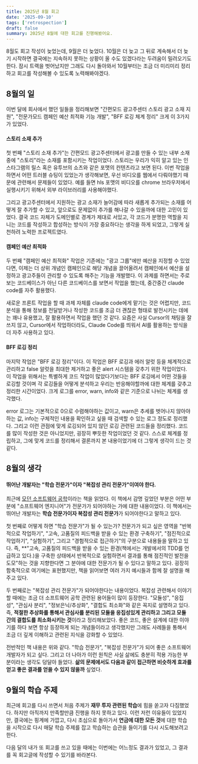 ```yaml
---
title: 2025년 8월 회고
date: '2025-09-10'
tags: ['retrospection']
draft: false
summary: 2025년 8월에 대한 회고를 진행해봤어요.
---
```


8월도 회고 작성이 늦었는데, 9월은 더 늦었다. 10월은 더 늦고 그 뒤로 계속해서 더 늦기 시작하면 결국에는 지속하지 못하는 상황이 올 수도 있겠다라는 두려움이 밀려오기도 한다.
잠시 트랙을 벗어났지만 그래도 다시 돌아와서 10월부터는 조금 더 미리미리 정리하고 회고를 작성해볼 수 있도록 노력해봐야겠다.

## 8월의 일

이번 달에 회사에서 했던 일들을 정리해보면 "간편모드 광고주센터 스토리 광고 소재 지원", "전문가모드 캠페인 예산 최적화 기능 개발", "BFF 로깅 체계 정리" 크게 이 3가지가 있었다.

#### 스토리 소재 추가

첫 번째 "스토리 소재 추가"는 간편모드 광고주센터에서 광고를 만들 수 있는 내부 소재 중에 "스토리"라는 소재를 포함시키는 작업이었다. 스토리는 우리가 익히 알고 있는 인스타그램의 릴스 혹은 유투브의 쇼츠와 같은 포맷의 컨텐츠라고 보면 된다.
이번 작업을 하면서 어떤 트러블 슈팅이 있었는가 생각해보면, 우선 비디오를 웹에서 다뤄야했기 때문에 관련해서 문제들이 있었다. 예를 들면 hls 포맷의 비디오를 chrome 브라우저에서 실행시키기 위해서 외부 라이브러리를 사용해야했다.


그리고 광고주센터에서 지원하는 광고 소재가 늘어감에 따라 새롭게 추가되는 소재를 어떻게 잘 추가할 수 있고, 앞으로도 문제없이 추가를 해나갈 수 있을까에 대한 고민이 있었다.
결국 코드 자체가 도메인별로 경계가 제대로 서있고, 각 코드가 분명한 역할을 지니는 코드를 작성하고 합성하는 방식이 가장 중요하다는 생각을 하게 되었고, 그렇게 실천하려 노력한 프로젝트였다.

#### 캠페인 예산 최적화

두 번째 "캠페인 예산 최적화" 작업은 기존에는 "광고 그룹"에만 예산을 지정할 수 있었다면, 이제는 더 상위 개념인 캠페인으로 해당 개념을 끌어올려서 캠페인에서 예산을 설정하고 광고주들이 관리할 수 있도록 해주는 기능을 개발했다.
이 과제를 하면서는 주로 보는 코드베이스가 아닌 다른 코드베이스를 보면서 작업을 했는데, 중간중간 claude code를 자주 활용했다.

새로운 프론트 작업을 할 때 과제 자체를 claude code에게 맡기는 것은 어렵지만,
코드 분석을 통해 정보를 전달받거나 작성한 코드를 조금 더 괜찮은 형태로 발전시키는 데에는 꽤나 유용했고, 잘 활용하면서 작업을 했던 것 같다.
요즘은 사실 Cursor의 채팅을 잘 쓰지 않고, Cursor에서 작업하더라도, Claude Code를 띄워서 AI를 활용하는 방식을 더 자주 사용하고 있다.

#### BFF 로깅 정리

마지막 작업은 "BFF 로깅 정리"이다. 이 작업은 BFF 로깅과 에러 알럿 등을 체계적으로 관리하고 false 알럿을 최대한 제거하고 좋은 alert 시스템을 갖추기 위한 작업이었다.
이 작업을 위해서는 특별하게 코드 작업이 많았다기보다는 BFF 로깅에서 어떤 것들을 로깅할 것이며 각 로깅들을 어떻게 분석하고 우리는 반응해야할까에 대한 체계를 갖추고 정리한 시간이었다.
크게 로그를 error, warn, info와 같은 기준으로 나뉘는 체계를 생각했다.

error 로그는 기본적으로 0으로 수렴해야하는 값이고, warn은 추세를 벗어나지 않아야하는 값, info는 구체적인 내용을 확인하고 싶을 때 검색할 수 있는 로그 정도로 정리했다.
그리고 이런 관점에 맞게 로깅되어 있지 않던 로깅 관련된 코드들을 정리했다. 코드를 많이 작성한 것은 아니었지만, 굉장히 뿌듯한 작업이었던 것 같다.
스스로 체계를 정립하고, 그에 맞게 코드를 정리해서 결론까지 본 내용이었기에 더 그렇게 생각이 드는 것 같다.


## 8월의 생각

#### 뛰어난 개발자는 "학습 전문가"이자 "복잡성 관리 전문가"이여야 한다.

최근에 [모던 소프트웨어 공학](https://product.kyobobook.co.kr/detail/S000216211642)이라는 책을 읽었다. 이 책에서 감명 깊었던 부분은 어떤 부분에 "소프트웨어 엔지니어"가 전문가가 되어야하는 가에 대한 내용이었다.
이 책에서는 뛰어난 개발자는 **학습 전문가이자 복잡성 관리 전문가**가 되어야한다고 말하고 있다.

첫 번째로 어떻게 하면 "학습 전문가"가 될 수 있는가?
전문가가 되고 싶은 영역을 "반복적으로 작업하기", "고속, 고품질의 피드백을 받을 수 있는 환경 구축하기", "점진적으로 작업하기", "실험하기", 그리고 "경험적으로 접근하기"의 구분으로 내용들을 말하고 있다.
즉, **"고속, 고품질의 피드백을 받을 수 있는 환경(책에서는 개발에서의 TDD를 언급하고 있다.)을 구축한 상태에서 반복적으로 실험하면서 결과를 통해 점진적인 발전을 도모"하는 것을 지향한다면 그 분야에 대한 전문가가 될 수 있다고 말하고 있다.
굉장히 함축적으로 여기에는 표현했지만, 책을 읽어보면 여러 가지 예시들과 함께 잘 설명을 해주고 있다.


두 번째로는 "복잡성 관리 전문가"가 되어야한다는 내용이었다. 복잡성 관련해서 이야기할 때에는 조금 더 소프트웨어 공학 관련된 용어들이 많이 등장한다. "모듈성", "응집성", "관심사 분리", "정보은닉/추상화", "결합도 최소화"와 같은 꼭지로 설명하고 있다.
즉, **적절한 추상화를 통해서 관심사를 분리된 모듈을 응집성있게 관리하고 그리고 모듈 간의 결합도를 최소화시키는 것**이라고 정리해보았다. 좋은 코드, 좋은 설계에 대한 이야기를 하다 보면 항상 등장하게 되는 개념들이라고 생각했지만 그래도 사례들을 통해서 조금 더 깊게 이해하고
관련된 지식을 강화할 수 있었다.

전반적인 책 내용은 위와 같다. "학습 전문가", "복잡성 전문가"가 되어 좋은 소프트웨어 개발자가 되고 싶다. 그리고 더 나아가 이런 원칙은 사실 삶에도 충분히 적용 가능한 부분이라는 생각도 덩달아 들었다.
**삶의 문제에서도 다음과 같이 접근하면 비슷하게 효과를 얻고 좋은 결과를 얻을 수 있지 않을까** 싶었다.

## 9월의 학습 주제

최근에 회고를 다시 쓰면서 처음 주제가 **재무 투자 관련된 학습**에 힘을 쏟고자 다짐했었다. 하지만 아직까지 만족할만큼 진행을 하지 못하고 있다. 이런 저런 이유들이 있었지만,
결국에는 핑계에 가깝고, 다시 초심으로 돌아가서 **연금에 대한 모든 것**에 대한 학습을 시작으로 다시 매달 학습 주제를 잡고 학습하는 습관을 들이기를 다시 시도해보려고 한다.

다음 달의 내가 또 회고를 쓰고 있을 때에는 이번에는 어느정도 결과가 있었고, 그 결과를 꼭 회고글에 작성할 수 있기를 바라본다.

